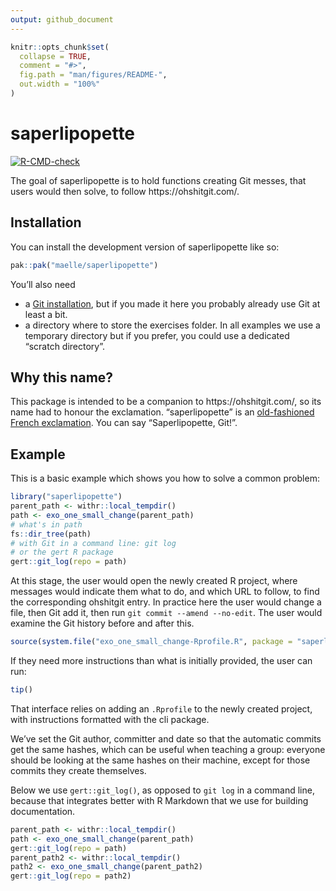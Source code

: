 ```yaml
---
output: github_document
---
```


<!-- README.md is generated from README.Rmd. Please edit that file -->

```r
knitr::opts_chunk$set(
  collapse = TRUE,
  comment = "#>",
  fig.path = "man/figures/README-",
  out.width = "100%"
)
```

# saperlipopette

<!-- badges: start -->
[![R-CMD-check](https://github.com/maelle/saperlipopette/actions/workflows/R-CMD-check.yaml/badge.svg)](https://github.com/maelle/saperlipopette/actions/workflows/R-CMD-check.yaml)
<!-- badges: end -->

The goal of saperlipopette is to hold functions creating Git messes, that users 
would then solve, to follow https://ohshitgit.com/.

## Installation

You can install the development version of saperlipopette like so:

``` r
pak::pak("maelle/saperlipopette")
```

You'll also need

- a [Git installation](https://happygitwithr.com/install-git), but if you made it here you probably already use Git at least a bit.
- a directory where to store the exercises folder. In all examples we use a temporary directory but if you prefer, you could use a dedicated "scratch directory".

## Why this name?

This package is intended to be a companion to https://ohshitgit.com/,
so its name had to honour the exclamation.
"saperlipopette" is an [old-fashioned French exclamation](https://en.wiktionary.org/wiki/saperlipopette).
You can say "Saperlipopette, Git!".

## Example

This is a basic example which shows you how to solve a common problem:

```r
library("saperlipopette")
parent_path <- withr::local_tempdir()
path <- exo_one_small_change(parent_path)
# what's in path
fs::dir_tree(path)
# with Git in a command line: git log
# or the gert R package
gert::git_log(repo = path)
```

At this stage, the user would open the newly created R project,
where messages would indicate them what to do, 
and which URL to follow, to find the corresponding ohshitgit entry.
In practice here the user would change a file, then Git add it, then run `git commit --amend --no-edit`.
The user would examine the Git history before and after this.

```r
source(system.file("exo_one_small_change-Rprofile.R", package = "saperlipopette"))
```

If they need more instructions than what is initially provided, the user can run:

```r
tip()
```

That interface relies on adding an `.Rprofile` to the newly created project,
with instructions formatted with the cli package.

We've set the Git author, committer and date so that the automatic commits get the same 
hashes, which can be useful when teaching a group: everyone should be looking at the same hashes on their machine, except for those commits they create themselves.

Below we use `gert::git_log()`, as opposed to `git log` in a command line, because that integrates better with R Markdown that we use for building documentation.

```r
parent_path <- withr::local_tempdir()
path <- exo_one_small_change(parent_path)
gert::git_log(repo = path)
parent_path2 <- withr::local_tempdir()
path2 <- exo_one_small_change(parent_path2)
gert::git_log(repo = path2)
```
